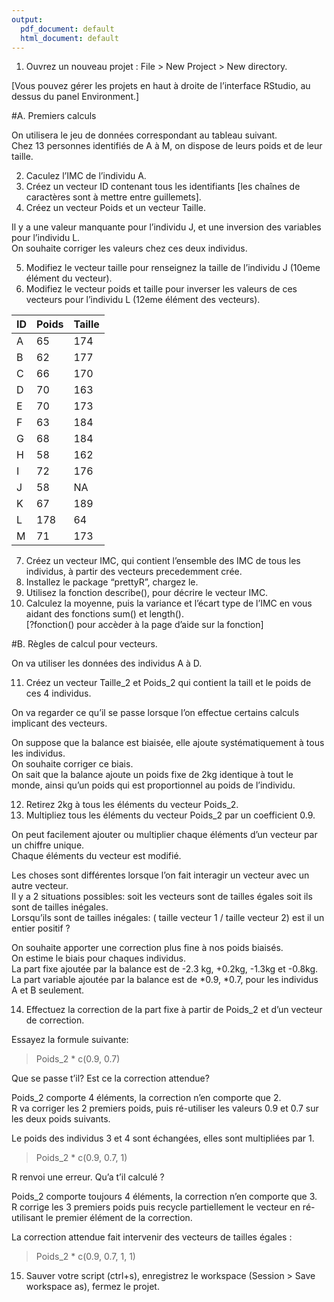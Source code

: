 ```yaml
---
output:
  pdf_document: default
  html_document: default
---
```




(1) Ouvrez un nouveau projet : File > New Project > New directory.    

[Vous pouvez gérer les projets en haut à droite de l'interface RStudio, au dessus du panel Environment.]    

#A. Premiers calculs

On utilisera le jeu de données correspondant au tableau suivant.    
Chez 13 personnes identifiés de A à M, on dispose de leurs poids et de leur taille.   

(2) Caculez l'IMC de l'individu A.    
(3) Créez un vecteur ID contenant tous les identifiants [les chaînes de caractères sont à mettre entre guillemets].   
(4) Créez un vecteur Poids et un vecteur Taille.    

Il y a une valeur manquante pour l'individu J, et une inversion des variables pour l'individu L.    
On souhaite corriger les valeurs chez ces deux individus.     

(5) Modifiez le vecteur taille pour renseignez la taille de l'individu J (10eme élément du vecteur).    
(6) Modifiez le vecteur poids et taille pour inverser les valeurs de ces vecteurs pour l'individu L (12eme élément des vecteurs).   

| ID | Poids | Taille |
|----|-------|--------|
| A  | 65    | 174    |
| B  | 62    | 177    |
| C  | 66    | 170    |
| D  | 70    | 163    |
| E  | 70    | 173    |
| F  | 63    | 184    |
| G  | 68    | 184    |
| H  | 58    | 162    |
| I  | 72    | 176    |
| J  | 58    | NA     |
| K  | 67    | 189    |
| L  | 178   | 64     |
| M  | 71    | 173    |

(7) Créez un vecteur IMC, qui contient l'ensemble des IMC de tous les individus, à partir des vecteurs precedemment crée.   
(8) Installez le package "prettyR", chargez le.       
(9) Utilisez la fonction describe(), pour décrire le vecteur IMC.   
(10) Calculez la moyenne, puis la variance et l'écart type de l'IMC en vous aidant des fonctions sum() et length().   
[?fonction() pour accèder à la page d'aide sur la fonction]    

#B. Règles de calcul pour vecteurs.

On va utiliser les données des individus A à D.   

(11) Créez un vecteur Taille_2 et Poids_2 qui contient la taill et le poids de ces 4 individus.   

On va regarder ce qu'il se passe lorsque l'on effectue certains calculs implicant des vecteurs.   

On suppose que la balance est biaisée, elle ajoute systématiquement à tous les individus.   
On souhaite corriger ce biais.    
On sait que la balance ajoute un poids fixe de 2kg identique à tout le monde, ainsi qu'un poids qui est proportionnel au poids de l'individu.   

(12) Retirez 2kg à tous les éléments du vecteur Poids_2.    
(13) Multipliez tous les éléments du vecteur Poids_2 par un coefficient 0.9.    

On peut facilement ajouter ou multiplier chaque éléments d'un vecteur par un chiffre unique.        
Chaque éléments du vecteur est modifié.   

Les choses sont différentes lorsque l'on fait interagir un vecteur avec un autre vecteur.   
Il y a 2 situations possibles: soit les vecteurs sont de tailles égales soit ils sont de tailles inégales.    
Lorsqu'ils sont de tailles inégales: ( taille vecteur 1 / taille vecteur 2) est il un entier positif ?    

On souhaite apporter une correction plus fine à nos poids biaisés.    
On estime le biais pour chaques individus.    
La part fixe ajoutée par la balance est de -2.3 kg, +0.2kg, -1.3kg et -0.8kg.    
La part variable ajoutée par la balance est de \*0.9, \*0.7, pour les individus A et B seulement.   

(14) Effectuez la correction de la part fixe à partir de Poids_2 et d'un vecteur de correction.   

Essayez la formule suivante:    

> Poids_2 * c(0.9, 0.7)

Que se passe t'il? Est ce la correction attendue?   

Poids_2 comporte 4 éléments, la correction n'en comporte que 2.   
R va corriger les 2 premiers poids, puis ré-utiliser les valeurs 0.9 et 0.7 sur les deux poids suivants.    

Le poids des individus 3 et 4 sont échangées, elles sont multipliées par 1.   

> Poids_2 * c(0.9, 0.7, 1)

R renvoi une erreur. Qu'a t'il calculé ?    

Poids_2 comporte toujours 4 éléments, la correction n'en comporte que 3.    
R corrige les 3 premiers poids puis recycle partiellement le vecteur en ré-utilisant le premier élément de la correction.      

La correction attendue fait intervenir des vecteurs de tailles égales :   

> Poids_2 * c(0.9, 0.7, 1, 1)

(15) Sauver votre script (ctrl+s), enregistrez le workspace (Session > Save workspace as), fermez le projet.    